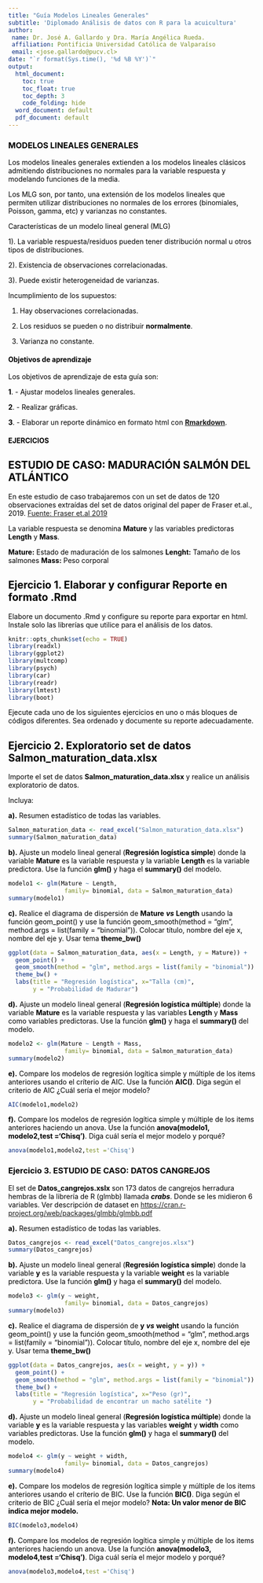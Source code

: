 ```yaml
---
title: "Guía Modelos Lineales Generales"
subtitle: 'Diplomado Análisis de datos con R para la acuicultura'
author:
 name: Dr. José A. Gallardo y Dra. María Angélica Rueda.
 affiliation: Pontificia Universidad Católica de Valparaíso
 email: <jose.gallardo@pucv.cl>
date: "`r format(Sys.time(), '%d %B %Y')`"
output:
  html_document:
    toc: true
    toc_float: true
    toc_depth: 3
    code_folding: hide
  word_document: default
  pdf_document: default
---
```


<style>
#TOC {
  color: black;
  font-familiy: Calibri;
  font-size: 14px;
  border-color: #708090; 
}
body {
   color: black;
   font-familiy: Calibri;
}

pre {
  color: black;
  background-color: #F8F8FF;
}
# header {
  color: #800000;
  font-familiy: Calibri;
  background-color: #F5F5F5;
  opacity: 0.8;
  font-size: 16px;
}
</style>

### MODELOS LINEALES GENERALES

Los modelos lineales generales extienden a los modelos lineales clásicos admitiendo distribuciones no normales para la variable respuesta y modelando funciones de la media.

Los MLG son, por tanto, una extensión de los modelos lineales que permiten
utilizar distribuciones no normales de los errores (binomiales, Poisson, gamma, etc) y varianzas no constantes. 

Características de un modelo lineal general (MLG)

1). La variable respuesta/residuos pueden tener distribución normal u otros tipos de distribuciones.

2). Existencia de observaciones correlacionadas.

3). Puede existir heterogeneidad de varianzas.

Incumplimiento de los supuestos:

1) Hay observaciones correlacionadas.

2) Los residuos se pueden o no distribuir **normalmente**.

3) Varianza no constante.


#### **Objetivos de aprendizaje**

Los objetivos de aprendizaje de esta guía son:

**1**. - Ajustar modelos lineales generales. 

**2**. - Realizar gráficas. 

**3**. - Elaborar un reporte dinámico en formato html con **[Rmarkdown](https://rmarkdown.rstudio.com/)**.

#### EJERCICIOS

## ESTUDIO DE CASO: MADURACIÓN SALMÓN DEL ATLÁNTICO

En este estudio de caso trabajaremos con un set de datos de 120 observaciones extraídas del set de datos original del paper de Fraser et.al., 2019. [Fuente: Fraser et.al 2019](https://www.sciencedirect.com/science/article/pii/S0044848619315546?via%3Dihub) 

La variable respuesta se denomina **Mature** y las variables predictoras **Length** y **Mass**.

**Mature:** Estado de maduración de los salmones
**Lenght:** Tamaño de los salmones
**Mass:** Peso corporal

## **Ejercicio 1.** Elaborar y configurar Reporte en formato .Rmd

Elabore un documento .Rmd y configure su reporte para exportar en html. Instale solo las librerías que utilice para el análisis de los datos.

```r
knitr::opts_chunk$set(echo = TRUE)
library(readxl)
library(ggplot2)
library(multcomp)
library(psych)
library(car)
library(readr)
library(lmtest)
library(boot)
```

Ejecute cada uno de los siguientes ejercicios en uno o más bloques de códigos diferentes. Sea ordenado y documente su reporte adecuadamente.

## **Ejercicio 2.** Exploratorio set de datos Salmon_maturation_data.xlsx

Importe el set de datos **Salmon_maturation_data.xlsx** y realice un análisis exploratorio de datos. 

Incluya: 

**a).** Resumen estadístico de todas las variables.

```r
Salmon_maturation_data <- read_excel("Salmon_maturation_data.xlsx")
summary(Salmon_maturation_data)

```

**b).** Ajuste un modelo lineal general (**Regresión logística simple**) donde la variable **Mature** es la variable respuesta y la variable **Length** es la variable predictora. Use la función **glm()** y haga el **summary()** del modelo.

```r
modelo1 <- glm(Mature ~ Length, 
                family= binomial, data = Salmon_maturation_data)
summary(modelo1)
```

**c).** Realice el diagrama de dispersión de **Mature** **_vs_** **Length** usando la función geom_point() y use la función geom_smooth(method = "glm", method.args = list(family = "binomial")). Colocar título, nombre del eje x, nombre del eje y. Usar tema **theme_bw()**

```r
ggplot(data = Salmon_maturation_data, aes(x = Length, y = Mature)) +
  geom_point() + 
  geom_smooth(method = "glm", method.args = list(family = "binomial")) +
  theme_bw() +
  labs(title = "Regresión logística", x="Talla (cm)",
       y = "Probabilidad de Madurar") 
```


**d).** Ajuste un modelo lineal general (**Regresión logística múltiple**) donde la variable **Mature** es la variable respuesta y las variables **Length** y **Mass** como variables predictoras. Use la función **glm()** y haga el **summary()** del modelo.

```r
modelo2 <- glm(Mature ~ Length + Mass, 
                family= binomial, data = Salmon_maturation_data)
summary(modelo2)
```

**e).** Compare los modelos de regresión logítica simple y múltiple de los items anteriores usando el críterio de AIC. Use la función **AIC()**. Diga según el criterio de AIC ¿Cuál sería el mejor modelo?

```r
AIC(modelo1,modelo2)
```

**f).** Compare los modelos de regresión logítica simple y múltiple de los items anteriores haciendo un anova. Use la función **anova(modelo1, modelo2,test ='Chisq')**. Diga cuál sería el mejor modelo y porqué?

```r
anova(modelo1,modelo2,test ='Chisq')
```

### **Ejercicio 3.** ESTUDIO DE CASO: DATOS CANGREJOS

El set de **Datos_cangrejos.xslx** son 173 datos de cangrejos herradura hembras de la librería de R (glmbb) llamada **_crabs_**. Donde se les midieron 6 variables. Ver descripción de dataset en <https://cran.r-project.org/web/packages/glmbb/glmbb.pdf>

**a).** Resumen estadístico de todas las variables.
```r
Datos_cangrejos <- read_excel("Datos_cangrejos.xlsx")
summary(Datos_cangrejos)
```

**b).** Ajuste un modelo lineal general (**Regresión logística simple**) donde la variable **y** es la variable respuesta y la variable **weight** es la variable predictora. Use la función **glm()** y haga el **summary()** del modelo.

```r
modelo3 <- glm(y ~ weight, 
                family= binomial, data = Datos_cangrejos)
summary(modelo3)
```

**c).** Realice el diagrama de dispersión de **y** **_vs_** **weight** usando la función geom_point() y use la función geom_smooth(method = "glm", method.args = list(family = "binomial")). Colocar título, nombre del eje x, nombre del eje y. Usar tema **theme_bw()**

```r
ggplot(data = Datos_cangrejos, aes(x = weight, y = y)) +
  geom_point() + 
  geom_smooth(method = "glm", method.args = list(family = "binomial")) +
  theme_bw() +
  labs(title = "Regresión logística", x="Peso (gr)",
       y = "Probabilidad de encontrar un macho satélite ") 
```

**d).** Ajuste un modelo lineal general (**Regresión logística múltiple**) donde la variable **y** es la variable respuesta y las variables **weight** y **width** como variables predictoras. Use la función **glm()** y haga el **summary()** del modelo.

```r
modelo4 <- glm(y ~ weight + width, 
                family= binomial, data = Datos_cangrejos)
summary(modelo4)
```

**e).** Compare los modelos de regresión logítica simple y múltiple de los items anteriores usando el críterio de BIC. Use la función **BIC()**. Diga según el criterio de BIC ¿Cuál sería el mejor modelo?
**Nota: Un valor menor de BIC indica mejor modelo.**

```r
BIC(modelo3,modelo4)
```

**f).** Compare los modelos de regresión logítica simple y múltiple de los items anteriores haciendo un anova. Use la función **anova(modelo3, modelo4,test ='Chisq')**. Diga cuál sería el mejor modelo y porqué?

```r
anova(modelo3,modelo4,test ='Chisq')
```
